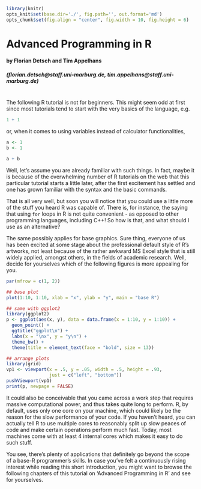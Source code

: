 ```r
library(knitr)
opts_knit$set(base.dir='./', fig.path='', out.format='md')
opts_chunk$set(fig.align = "center", fig.width = 10, fig.height = 6)
```

# Advanced Programming in R
#### by Florian Detsch and Tim Appelhans
##### (florian.detsch@staff.uni-marburg.de, tim.appelhans@staff.uni-marburg.de)

<br>
The following R tutorial is not for beginners. This might seem odd at first 
since most tutorials tend to start with the very basics of the language, e.g. 

```r
1 + 1
```

or, when it comes to using variables instead of calculator functionalities,  

```r
a <- 1
b <- 1

a + b
```

Well, let's assume you are already familiar with such things. In fact, maybe it 
is because of the overwhelming number of R tutorials on the web that 
this particular tutorial starts a little later, after the first excitement has 
settled and one has grown familiar with the syntax and the basic commands.

That is all very well, but soon you will notice that you could use a little more 
of the stuff you heard R was capable of. There is, for instance, the saying that 
using `for` loops in R is not quite convenient - as opposed to other programming 
languages, including C++! So how is that, and what should I use as an 
alternative?

The same possibly applies for base graphics. Sure thing, everyone of us has been 
excited at some stage about the professional default style of R's artworks, not 
least because of the rather awkward MS Excel style that is still widely applied, 
amongst others, in the fields of academic research. Well, decide for yourselves 
which of the following figures is more appealing for you. 

```r
par(mfrow = c(1, 2))

## base plot
plot(1:10, 1:10, xlab = "x", ylab = "y", main = "base R")

## same with ggplot2
library(ggplot2)
p <- ggplot(aes(x, y), data = data.frame(x = 1:10, y = 1:10)) + 
  geom_point() + 
  ggtitle("ggplot\n") + 
  labs(x = "\nx", y = "y\n") +
  theme_bw() + 
  theme(title = element_text(face = "bold", size = 13))

## arrange plots
library(grid)
vp1 <- viewport(x = .5, y = .05, width = .5, height = .93, 
                just = c("left", "bottom"))
pushViewport(vp1)
print(p, newpage = FALSE)
```

It could also be conceivable that you came across a work step that requires 
massive computational power, and thus takes quite long to perform. R, by default, 
uses only one core on your machine, which could likely be the reason for the 
slow performance of your code. If you haven't heard, you can actually tell R to 
use multiple cores to reasonably split up slow peaces of code and make certain 
operations perform much fast. Today, most machines come with at least 4 internal 
cores which makes it easy to do such stuff.

You see, there's plenty of applications that definitely go beyond the scope of a 
base-R programmer's skills. In case you've felt a continuously rising interest 
while reading this short introduction, you might want to browse the following 
chapters of this tutorial on 'Advanced Programming in R' and see for yourselves.